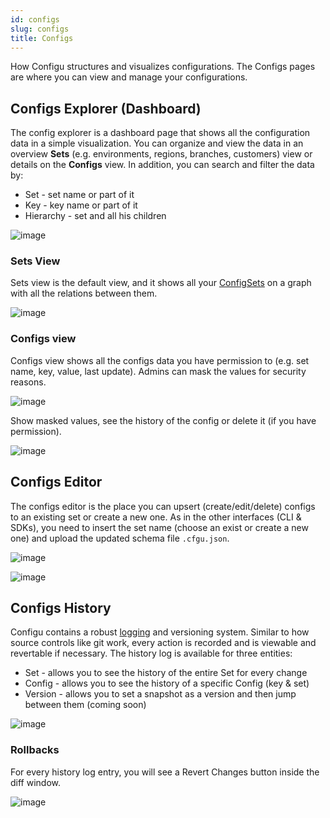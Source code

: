 ```yaml
---
id: configs
slug: configs
title: Configs
---
```


How Configu structures and visualizes configurations.
The Configs pages are where you can view and manage your configurations.

## Configs Explorer (Dashboard)
The config explorer is a dashboard page that shows all the configuration data in a simple visualization.
You can organize and view the data in an overview **Sets** (e.g. environments, regions, branches, customers) view or details on the **Configs** view.
In addition, you can search and filter the data by:
 - Set - set name or part of it
 - Key - key name or part of it
 - Hierarchy - set and all his children

![image](./img/configs/configs-filters.png)

### Sets View
Sets view is the default view, and it shows all your [ConfigSets](/config-set) on a graph with all the relations between them.

![image](./img/configs/platform-configs-explorer-sets.png)

### Configs view
Configs view shows all the configs data you have permission to (e.g. set name, key, value, last update).
Admins can mask the values for security reasons.

![image](./img/configs/platform-configs-explorer-configs.jpg)

Show masked values, see the history of the config or delete it (if you have permission).

![image](./img/configs/config-explorer-actions.png)

## Configs Editor
The configs editor is the place you can upsert (create/edit/delete) configs to an existing set or create a new one.
As in the other interfaces (CLI & SDKs), you need to insert the set name (choose an exist or create a new one) and upload the updated schema file `.cfgu.json`.

![image](./img/configs/configs-editor-picker.png)

![image](./img/configs/configs-editor.png)

## Configs History

Configu contains a robust [logging](/audit-log) and versioning system.
Similar to how source controls like git work, every action is recorded and is viewable and revertable if necessary.
The history log is available for three entities:
- Set - allows you to see the history of the entire Set for every change
- Config - allows you to see the history of a specific Config (key & set)
- Version - allows you to set a snapshot as a version and then jump between them (coming soon)

![image](./img/configs/history-sets.png)

### Rollbacks

For every history log entry, you will see a Revert Changes button inside the diff window.

![image](./img/configs/configs-history-diff.png)